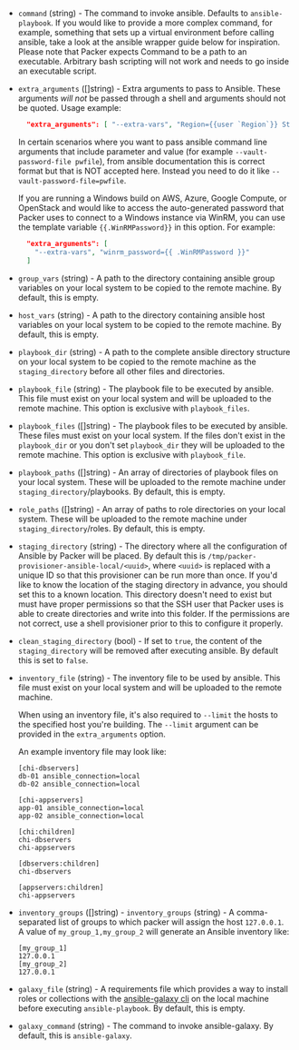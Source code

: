 <!-- Code generated from the comments of the Config struct in provisioner/ansible-local/provisioner.go; DO NOT EDIT MANUALLY -->

- `command` (string) - The command to invoke ansible. Defaults to
   `ansible-playbook`. If you would like to provide a more complex command,
   for example, something that sets up a virtual environment before calling
   ansible, take a look at the ansible wrapper guide below for inspiration.
   Please note that Packer expects Command to be a path to an executable.
   Arbitrary bash scripting will not work and needs to go inside an
   executable script.

- `extra_arguments` ([]string) - Extra arguments to pass to Ansible.
  These arguments _will not_ be passed through a shell and arguments should
  not be quoted. Usage example:
  
  ```json
    "extra_arguments": [ "--extra-vars", "Region={{user `Region`}} Stage={{user `Stage`}}" ]
  ```
  In certain scenarios where you want to pass ansible command line arguments
  that include parameter and value (for example `--vault-password-file pwfile`),
  from ansible documentation this is correct format but that is NOT accepted here.
  Instead you need to do it like `--vault-password-file=pwfile`.
  
  If you are running a Windows build on AWS, Azure, Google Compute, or OpenStack
  and would like to access the auto-generated password that Packer uses to
  connect to a Windows instance via WinRM, you can use the template variable
  `{{.WinRMPassword}}` in this option. For example:
  
  ```json
    "extra_arguments": [
      "--extra-vars", "winrm_password={{ .WinRMPassword }}"
    ]
  ```

- `group_vars` (string) - A path to the directory containing ansible group
  variables on your local system to be copied to the remote machine. By
  default, this is empty.

- `host_vars` (string) - A path to the directory containing ansible host variables on your local
  system to be copied to the remote machine. By default, this is empty.

- `playbook_dir` (string) - A path to the complete ansible directory structure on your local system
  to be copied to the remote machine as the `staging_directory` before all
  other files and directories.

- `playbook_file` (string) - The playbook file to be executed by ansible. This file must exist on your
  local system and will be uploaded to the remote machine. This option is
  exclusive with `playbook_files`.

- `playbook_files` ([]string) - The playbook files to be executed by ansible. These files must exist on
  your local system. If the files don't exist in the `playbook_dir` or you
  don't set `playbook_dir` they will be uploaded to the remote machine. This
  option is exclusive with `playbook_file`.

- `playbook_paths` ([]string) - An array of directories of playbook files on your local system. These
  will be uploaded to the remote machine under `staging_directory`/playbooks.
  By default, this is empty.

- `role_paths` ([]string) - An array of paths to role directories on your local system. These will be
  uploaded to the remote machine under `staging_directory`/roles. By default,
  this is empty.

- `staging_directory` (string) - The directory where all the configuration of Ansible by Packer will be placed.
  By default this is `/tmp/packer-provisioner-ansible-local/<uuid>`, where
  `<uuid>` is replaced with a unique ID so that this provisioner can be run more
  than once. If you'd like to know the location of the staging directory in
  advance, you should set this to a known location. This directory doesn't need
  to exist but must have proper permissions so that the SSH user that Packer uses
  is able to create directories and write into this folder. If the permissions
  are not correct, use a shell provisioner prior to this to configure it
  properly.

- `clean_staging_directory` (bool) - If set to `true`, the content of the `staging_directory` will be removed after
  executing ansible. By default this is set to `false`.

- `inventory_file` (string) - The inventory file to be used by ansible. This
  file must exist on your local system and will be uploaded to the remote
  machine.
  
  When using an inventory file, it's also required to `--limit` the hosts to the
  specified host you're building. The `--limit` argument can be provided in the
  `extra_arguments` option.
  
  An example inventory file may look like:
  
  ```text
  [chi-dbservers]
  db-01 ansible_connection=local
  db-02 ansible_connection=local
  
  [chi-appservers]
  app-01 ansible_connection=local
  app-02 ansible_connection=local
  
  [chi:children]
  chi-dbservers
  chi-appservers
  
  [dbservers:children]
  chi-dbservers
  
  [appservers:children]
  chi-appservers
  ```

- `inventory_groups` ([]string) - `inventory_groups` (string) - A comma-separated list of groups to which
  packer will assign the host `127.0.0.1`. A value of `my_group_1,my_group_2`
  will generate an Ansible inventory like:
  
  ```text
  [my_group_1]
  127.0.0.1
  [my_group_2]
  127.0.0.1
  ```

- `galaxy_file` (string) - A requirements file which provides a way to
   install roles or collections with the [ansible-galaxy
   cli](https://docs.ansible.com/ansible/latest/galaxy/user_guide.html#the-ansible-galaxy-command-line-tool)
   on the local machine before executing `ansible-playbook`. By default, this is empty.

- `galaxy_command` (string) - The command to invoke ansible-galaxy. By default, this is
  `ansible-galaxy`.
